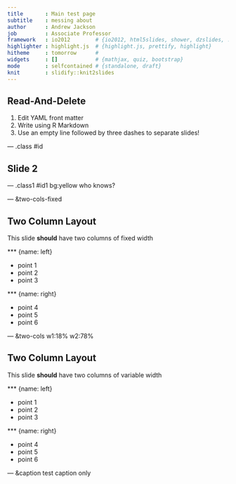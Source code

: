 ```yaml
---
title       : Main test page
subtitle    : messing about
author      : Andrew Jackson
job         : Associate Professor
framework   : io2012        # {io2012, html5slides, shower, dzslides, ...}
highlighter : highlight.js  # {highlight.js, prettify, highlight}
hitheme     : tomorrow      # 
widgets     : []            # {mathjax, quiz, bootstrap}
mode        : selfcontained # {standalone, draft}
knit        : slidify::knit2slides
---
```



## Read-And-Delete

1. Edit YAML front matter
2. Write using R Markdown
3. Use an empty line followed by three dashes to separate slides!

--- .class #id 

## Slide 2

--- .class1 #id1 bg:yellow
who knows?

--- &two-cols-fixed

## Two Column Layout   

This slide **should** have two columns of fixed width 

*** {name: left}

- point 1
- point 2
- point 3

*** {name: right}

- point 4
- point 5
- point 6

--- &two-cols w1:18% w2:78%

## Two Column Layout   

This slide **should** have two columns of variable width 

*** {name: left}

- point 1
- point 2
- point 3

*** {name: right}

- point 4
- point 5
- point 6

--- &caption
test caption only

